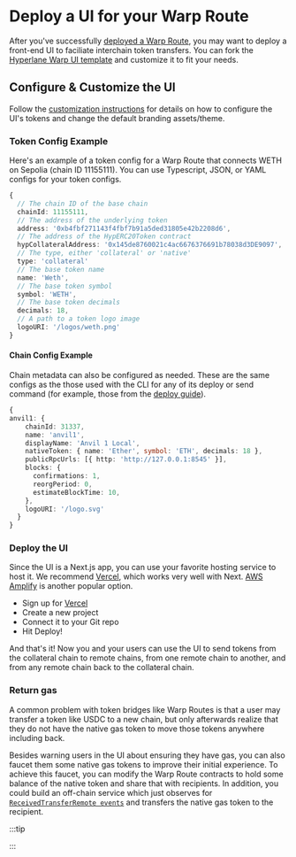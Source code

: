 
# Deploy a UI for your Warp Route

After you've successfully [deployed a Warp Route](./deploy-warp-route.mdx), you may want to deploy a front-end UI to faciliate interchain token transfers. You can fork the [Hyperlane Warp UI template](https://github.com/hyperlane-xyz/hyperlane-warp-ui-template) and customize it to fit your needs.

## Configure & Customize the UI

Follow the [customization instructions](https://github.com/hyperlane-xyz/hyperlane-warp-ui-template/blob/main/CUSTOMIZE.md) for details on how to configure the UI's tokens and change the default branding assets/theme.

### Token Config Example

Here's an example of a token config for a Warp Route that connects WETH on Sepolia (chain ID 11155111). You can use Typescript, JSON, or YAML configs for your token configs.

```typescript
{
  // The chain ID of the base chain
  chainId: 11155111,
  // The address of the underlying token
  address: '0xb4fbf271143f4fbf7b91a5ded31805e42b2208d6',
  // The address of the HypERC20Token contract
  hypCollateralAddress: '0x145de8760021c4ac6676376691b78038d3DE9097',
  // The type, either 'collateral' or 'native'
  type: 'collateral'
  // The base token name
  name: 'Weth',
  // The base token symbol
  symbol: 'WETH',
  // The base token decimals
  decimals: 18,
  // A path to a token logo image
  logoURI: '/logos/weth.png'
}
```

#### Chain Config Example

Chain metadata can also be configured as needed. These are the same configs as the those used with the CLI for any of its deploy or send command (for example, those from the [deploy guide](../deploy-hyperlane.mdx)).

```typescript
{
anvil1: {
    chainId: 31337,
    name: 'anvil1',
    displayName: 'Anvil 1 Local',
    nativeToken: { name: 'Ether', symbol: 'ETH', decimals: 18 },
    publicRpcUrls: [{ http: 'http://127.0.0.1:8545' }],
    blocks: {
      confirmations: 1,
      reorgPeriod: 0,
      estimateBlockTime: 10,
    },
    logoURI: '/logo.svg'
  }
}
```

### Deploy the UI

Since the UI is a Next.js app, you can use your favorite hosting service to host it. We recommend [Vercel](https://vercel.com), which works very well with Next. [AWS Amplify](https://aws.amazon.com/amplify) is another popular option.

* Sign up for [Vercel](https://vercel.com/)
* Create a new project
* Connect it to your Git repo
* Hit Deploy!

And that's it! Now you and your users can use the UI to send tokens from the collateral chain to remote chains, from one remote chain to another, and from any remote chain back to the collateral chain.

### Return gas

A common problem with token bridges like Warp Routes is that a user may transfer a token like USDC to a new chain, but only afterwards realize that they do not have the native gas token to move those tokens anywhere including back.

Besides warning users in the UI about ensuring they have gas, you can also faucet them some native gas tokens to improve their initial experience. To achieve this faucet, you can modify the Warp Route contracts to hold some balance of the native token and share that with recipients. In addition, you could build an off-chain service which just observes for [`ReceivedTransferRemote events`](https://github.com/hyperlane-xyz/hyperlane-monorepo/blob/main/solidity/contracts/token/libs/TokenRouter.sol) and transfers the native gas token to the recipient.


:::tip

<TypescriptSdkPlaceholder />

:::
